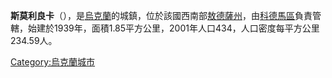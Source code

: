 {{coord|48|3|52|N|29|20|59|E|display=title}}

'''斯莫利良卡'''（{{lang-uk|Смолянка}}），是[[烏克蘭|烏克蘭]]的城鎮，位於該國西南部[[敖德薩州|敖德薩州]]，由[[科德馬區|科德馬區]]負責管轄，始建於1939年，面積1.85平方公里，2001年人口434，人口密度每平方公里234.59人。

{{Ukraine-geo-stub}}
[[Category:烏克蘭城市|Category:烏克蘭城市]]